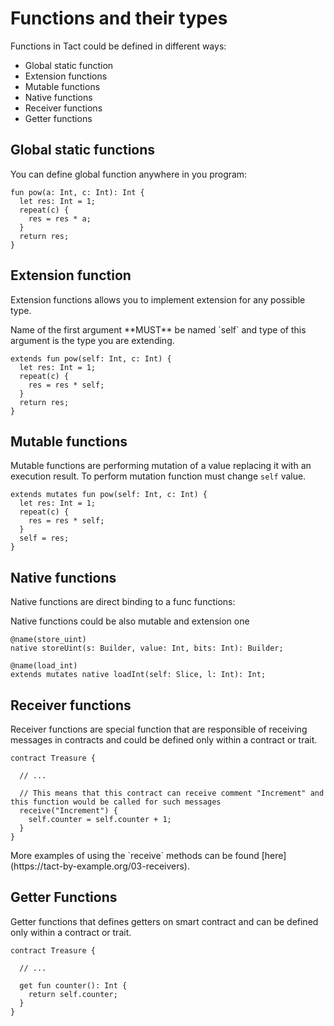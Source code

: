 
# Functions and their types

Functions in Tact could be defined in different ways:

- Global static function
- Extension functions
- Mutable functions
- Native functions
- Receiver functions
- Getter functions

## Global static functions

You can define global function anywhere in you program:

```tact
fun pow(a: Int, c: Int): Int {
  let res: Int = 1;
  repeat(c) {
    res = res * a;
  }
  return res;
}
```

## Extension function

Extension functions allows you to implement extension for any possible type.

<Callout type="warning" emoji="⚠️">
  Name of the first argument **MUST** be named `self` and type of this argument
  is the type you are extending.
</Callout>

```tact
extends fun pow(self: Int, c: Int) {
  let res: Int = 1;
  repeat(c) {
    res = res * self;
  }
  return res;
}
```

## Mutable functions

Mutable functions are performing mutation of a value replacing it with an execution result. To perform mutation function must change `self` value.

```tact
extends mutates fun pow(self: Int, c: Int) {
  let res: Int = 1;
  repeat(c) {
    res = res * self;
  }
  self = res;
}
```

## Native functions

Native functions are direct binding to a func functions:

<Callout type="success" emoji="ℹ️">
  Native functions could be also mutable and extension one
</Callout>

```tact
@name(store_uint)
native storeUint(s: Builder, value: Int, bits: Int): Builder;

@name(load_int)
extends mutates native loadInt(self: Slice, l: Int): Int;
```

## Receiver functions

Receiver functions are special function that are responsible of receiving messages in contracts and could be defined only within a contract or trait.

```tact
contract Treasure {

  // ...

  // This means that this contract can receive comment "Increment" and this function would be called for such messages
  receive("Increment") {
    self.counter = self.counter + 1;
  }
}
```

<Callout type="info" emoji="📚️">
  More examples of using the `receive` methods can be found
  [here](https://tact-by-example.org/03-receivers).
</Callout>

## Getter Functions

Getter functions that defines getters on smart contract and can be defined only within a contract or trait.

```tact
contract Treasure {

  // ...

  get fun counter(): Int {
    return self.counter;
  }
}
```
